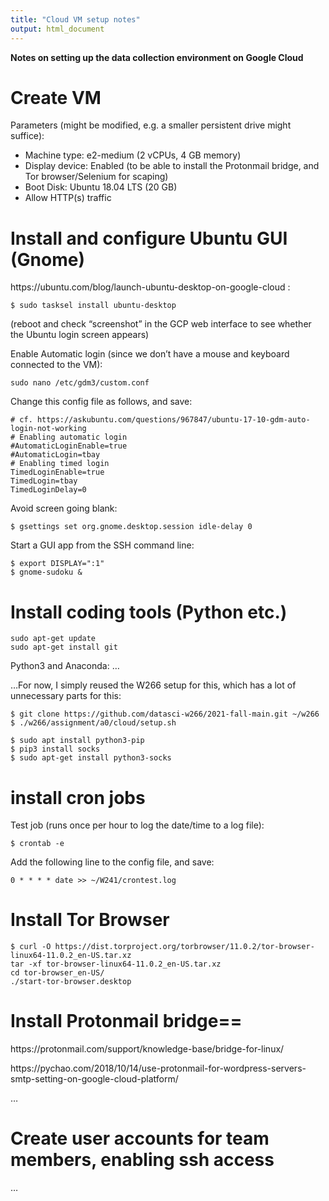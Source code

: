 ```yaml
---
title: "Cloud VM setup notes"
output: html_document
---
```


**Notes on setting up the data collection environment on Google Cloud**

# Create VM
Parameters (might be modified, e.g. a smaller persistent drive might suffice):

- Machine type: e2-medium (2 vCPUs, 4 GB memory)
- Display device: Enabled (to be able to install the Protonmail bridge, and Tor browser/Selenium for scaping)
- Boot Disk: Ubuntu 18.04 LTS (20 GB)
- Allow HTTP(s) traffic



# Install and configure Ubuntu GUI (Gnome) 
https://ubuntu.com/blog/launch-ubuntu-desktop-on-google-cloud :

```{}
$ sudo tasksel install ubuntu-desktop
```


(reboot and check "screenshot" in the GCP web interface to see whether the Ubuntu login screen appears)

Enable Automatic login (since we don't have a mouse and keyboard connected to the VM):


```{}
sudo nano /etc/gdm3/custom.conf
```

Change this config file as follows, and save:
```{}
# cf. https://askubuntu.com/questions/967847/ubuntu-17-10-gdm-auto-login-not-working
# Enabling automatic login
#AutomaticLoginEnable=true
#AutomaticLogin=tbay
# Enabling timed login
TimedLoginEnable=true
TimedLogin=tbay
TimedLoginDelay=0
```



Avoid screen going blank:

```{}
$ gsettings set org.gnome.desktop.session idle-delay 0
```



Start a GUI app from the SSH command line:

```{}
$ export DISPLAY=":1"
$ gnome-sudoku &
```



# Install coding tools (Python etc.)

```{}
sudo apt-get update
sudo apt-get install git
```

Python3 and Anaconda: ... 

...For now, I simply reused the W266 setup for this, which has a lot of unnecessary parts for this:
```{}
$ git clone https://github.com/datasci-w266/2021-fall-main.git ~/w266
$ ./w266/assignment/a0/cloud/setup.sh
```

```{}
$ sudo apt install python3-pip
$ pip3 install socks 
$ sudo apt-get install python3-socks
```


# install cron jobs
Test job (runs once per hour to log the date/time to a log file):

```{}
$ crontab -e
```
Add the following line to the config file, and save:
```{}
0 * * * * date >> ~/W241/crontest.log
```



# Install Tor Browser

```{}
$ curl -O https://dist.torproject.org/torbrowser/11.0.2/tor-browser-linux64-11.0.2_en-US.tar.xz
tar -xf tor-browser-linux64-11.0.2_en-US.tar.xz 
cd tor-browser_en-US/
./start-tor-browser.desktop
```

# Install Protonmail bridge==

https://protonmail.com/support/knowledge-base/bridge-for-linux/

https://pychao.com/2018/10/14/use-protonmail-for-wordpress-servers-smtp-setting-on-google-cloud-platform/ 

...


# Create user accounts for team members, enabling ssh access
...
